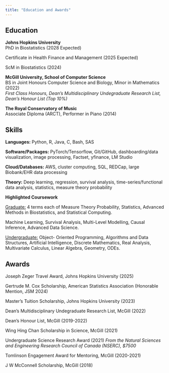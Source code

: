 ```yaml
---
title: "Education and Awards"
---
```


## Education

**Johns Hopkins University**\
PhD in Biostatistics (2028 Expected)

Certificate in Health Finance and Management (2025 Expected)

ScM in Biostatistics (2024)

**McGill University, School of Computer Science**\
BS in Joint Honours Computer Science and Biology, Minor in Mathematics (2022)\
*First Class Honours, Dean’s Multidisciplinary Undegraduate Research List, Dean's Honour List (Top 10%)*

**The Royal Conservatory of Music\
**Associate Diploma (ARCT), Performer in Piano (2014)

## Skills

**Languages:** Python, R, Java, C, Bash, SAS

**Software/Packages:** PyTorch/Tensorflow, Git/GitHub, dashboarding/data visualization, image processing, Factset, yfinance, LM Studio

**Cloud/Databases:** AWS, cluster computing, SQL, REDCap, large Biobank/EHR data processing

**Theory:** Deep learning, regression, survival analysis, time-series/functional data analysis, statistics, measure theory probability

**Highlighted Coursework**

[Graduate:]{.underline} 4 terms each of Measure Theory Probability, Statistics, Advanced Methods in Biostatistics, and Statistical Computing.

Machine Learning, Survival Analysis, Multi-Level Modelling, Causal Inference, Advanced Data Science.

[Undergraduate:]{.underline} Object- Oriented Programming, Algorithms and Data Structures, Artificial Intelligence, Discrete Mathematics, Real Analysis, Multivariate Calculus, Linear Algebra, Geometry, ODEs.

## Awards

Joseph Zeger Travel Award, Johns Hopkins University (2025)

Gertrude M. Cox Scholarship, American Statistics Association (Honorable Mention, JSM 2024)

Master’s Tuition Scholarship, Johns Hopkins University (2023)

Dean’s Multidisciplinary Undegraduate Research List, McGill (2022)

Dean’s Honour List, McGill (2019-2022)

Wing Hing Chan Scholarship in Science, McGill (2021)

Undergraduate Science Research Award (2021) *From the Natural Sciences and Engineering Research Council of Canada (NSERC), \$7500*

Tomlinson Engagement Award for Mentoring, McGill (2020-2021)

J W McConnell Scholarship, McGill (2018)
